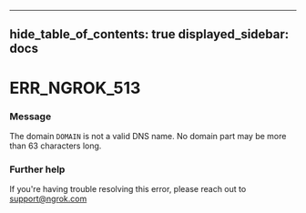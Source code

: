 

---
hide_table_of_contents: true
displayed_sidebar: docs
---


# ERR_NGROK_513

### Message
The domain `DOMAIN` is not a valid DNS name. No domain part may be more than 63 characters long.

<ErrorDetails />



### Further help
If you're having trouble resolving this error, please reach out to [support@ngrok.com](mailto:support@ngrok.com?subject=Help%20with%20ERR_NGROK_513)

